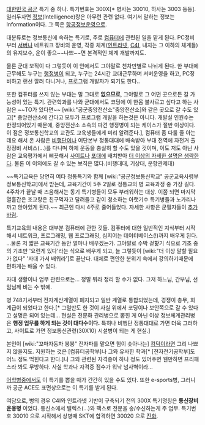 [[대한민국 공군]] 특기 중 하나. 특기번호는 300X[* 병사는 30010, 하사는 3003 등등]. 일러두자면 [[정보]](Intelligence)랑은 아무런 관련 없다. 여기서 말하는 정보는 Information이다. 그 쪽은 [[항공정보운영]]으로.

대분류로는 정보통신에 속하는 특기로, 주로 [[컴퓨터]]에 관련된 일을 맡게 된다. PC정비부터 [[서버]]나 네트워크 장비의 운영, 각종 체계([[인트라넷]], [[C4I]], 내지는 그 이하의 체계들)의 유지보수, 운이 좋으~~나쁘~~면 본격적인 체계 개발까지도.

물론 군대 보직이 다 그렇듯이 이 안에서도 그야말로 천차만별로 나뉘게 된다. 한 부대에 근무해도 누구는 [[행정병]]이 되고, 누구는 24시간 교대근무하며 서버운영을 하고, PC정비하고 랜선 깔러 다니거나, 프로그램 개발자가 되기도 한다..

또한 컴퓨터를 쓰지 않는 부대는 말 그대로 '''없으므로''', 그야말로 그 어떤 곳으로든 갈 가능성이 있는 특기. 관련학과를 나와 군대에서도 코딩에 이 한몸 불사르고 싶다고 하는 사람은 ~~TO가 있다면~~ [wiki:"공군중앙전산소"중앙전산소]와 같은 곳으로 갈 수도 있고[* 중앙전산소에 간다고 모두가 프로그램 개발을 하는것은 아니다. 개발실 인원수는 한정되어있기 때문에, 중앙전산소 소속의 파견 행정병이 되는 케이스가 절반 이상이다. 이 점은 정보통신학교의 교관도 교육생들에게 미리 알려준다.], 컴퓨터 좀 다룰 줄 아는데요 해서 온 사람은 [[비행단]]이나 여단본부 정통대대에 배속받아 부대 전역에 자전거 출장정비 서비스(...)를 다니며 하체 운동을 충실히 할 수도 있을 것이며, 이도 저도 아닌 사람은 교육평가에서 삐끗해서 [[사이트]]나 [[포대]]에 배치받아 [[더 이상의 자세한 설명은 생략한다]]. 물론 이 이외에도 갈 수 있는 보직은 많다.(비행대대, 기상대, 운항관제대)

~~특기교육은 당연히 여타 정통특기와 함께 [wiki:"공군정보통신학교" 공군교육사령부 정보통신학교]에서 받는데, 교육기간이 5주 2일로 정통교의 병 교육과정 중 가장 길다. 4주차가 끝날 때 즈음해서는 동기 특기병들이 모두 부러워하는 대상. 이쯤 되면 마지막 열흘간은 조교랑은 친구먹자고 달려들고 같이 청소하는 아랫기수 특기병들과 노가리나 까고 앉아있게 된다.~~ 최근엔 다시 4주로 줄어들었다. 자세한 사항은 군필자들이 [[추가바람]].

특기교육의 내용은 대부분 컴퓨터에 관한 것들. 컴퓨터에 대한 일반적인 지식부터 시작해서 네트워크, 프로그래밍, 웹 프로그래밍, 심지어는 데이터베이스(!)까지 배우게 된다. ...물론 저 짧은 교육기간 동안 얼마나 배우겠는가. 그야말로 수박 겉핥기 식으로 기초 중의 기초만 '요런게 있다'라는 식으로 배우게 되고, 늘 그렇듯이 [wiki:"더 이상 말할 필요가 없다" '자대 가서 배워라']로 끝난다. 대체로 편안한 분위기 속에서 강의하기때문에 편하게는 배울 수 있다.

자대 생활이나 업무 관련으로는... 정말 뭐라 정리 할 수가 없다. 그저 하느님, 간부님, 선임님께 비는 수 밖에.

병 748기서부터 전자계산계열이 폐지되고 일반 계열로 통합되었는데, 경쟁이 총무, 회계급이 되었다고 한다.[* 그럴만도 한 것이 사실 위에서 코딩이나 보안쪽으로 갈 수 있다고 설명은 되어 있는데... 현실은 전문화 관리병으로 뽑힌 게 아닌 이상 정보체계관리병은 '''행정 업무를 하게 되는 것이 대다수이다.''' 특히나 비행단 정통대대로 가면 더욱 그러하고, 사이트로 가면 정보통신관련(30X10) 시설병이 되는 게 현실.]

본인이 [wiki:"꼬마자동차 붕붕" 전자파를 맡으면 힘이 솟아나는] [[컴덕]]이라면 그리 나쁘지 않을지도. 지원하는 것은 [컴퓨터공학부]나 그와 유사한 학과[* [전자전기공학부]도 어느 정도 먹힌다고 한다.]나 그와 관련된 자격증이 하나 정도 있어주면 웬만하면 프리패스라 봐도 무방하다. 사실 학과나 자격증 점수가 워낙 넘사벽이라...

[[어학병]]중에서도 이 특기를 뽑을 때가 간간히 있을 수도 있다. 또한 e-sports병, 그러니까 공군 ACE도 표면상으로는 이 특기를 받게 된다.

여담으로, 병의 경우  C4I와 인트라넷 기반이 구축되기 전의 300X 특기명칭은 '''통신장비운용병''' 이었다. 통신소에서 텔렉스(...)와 팩스로 전문을 송/수신하는게 주 업무. 특기번호 30010 으로 시작해서 상병때 SKT에 합격하면 30020 으로 [[진화]].
 
